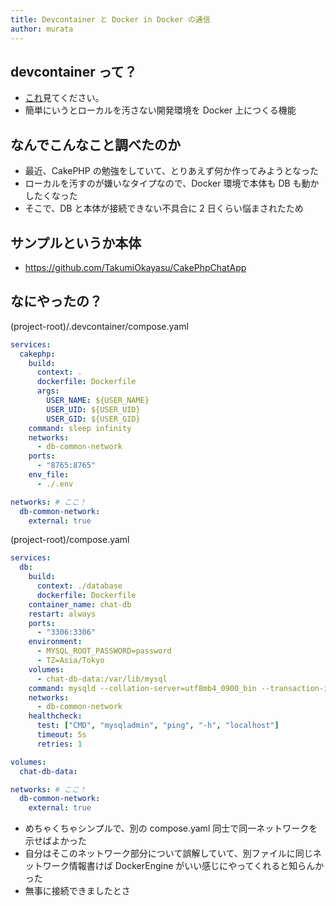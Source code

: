 ```yaml
---
title: Devcontainer と Docker in Docker の通信
author: murata
---
```



<Author frontmatter={frontmatter} />

## devcontainer って？

- [これ](https://github.com/uyupun/takada-semi/blob/main/src/content/docs/presentations/2025/03-18/murata.mdx)見てください。
- 簡単にいうとローカルを汚さない開発環境を Docker 上につくる機能

## なんでこんなこと調べたのか

- 最近、CakePHP の勉強をしていて、とりあえず何か作ってみようとなった
- ローカルを汚すのが嫌いなタイプなので、Docker 環境で本体も DB も動かしたくなった
- そこで、DB と本体が接続できない不具合に 2 日くらい悩まされたため

## サンプルというか本体

- https://github.com/TakumiOkayasu/CakePhpChatApp

## なにやったの？

(project-root)/.devcontainer/compose.yaml

```yaml
services:
  cakephp:
    build:
      context: .
      dockerfile: Dockerfile
      args:
        USER_NAME: ${USER_NAME}
        USER_UID: ${USER_UID}
        USER_GID: ${USER_GID}
    command: sleep infinity
    networks:
      - db-common-network
    ports:
      - "8765:8765"
    env_file:
      - ./.env

networks: # ここ！
  db-common-network:
    external: true
```

(project-root)/compose.yaml

```yaml
services:
  db:
    build:
      context: ./database
      dockerfile: Dockerfile
    container_name: chat-db
    restart: always
    ports:
      - "3306:3306"
    environment:
      - MYSQL_ROOT_PASSWORD=password
      - TZ=Asia/Tokyo
    volumes:
      - chat-db-data:/var/lib/mysql
    command: mysqld --collation-server=utf8mb4_0900_bin --transaction-isolation=READ-COMMITTED
    networks:
      - db-common-network
    healthcheck:
      test: ["CMD", "mysqladmin", "ping", "-h", "localhost"]
      timeout: 5s
      retries: 1

volumes:
  chat-db-data:

networks: # ここ！
  db-common-network:
    external: true
```

- めちゃくちゃシンプルで、別の compose.yaml 同士で同一ネットワークを示せばよかった
- 自分はそこのネットワーク部分について誤解していて、別ファイルに同じネットワーク情報書けば DockerEngine がいい感じにやってくれると知らんかった
- 無事に接続できましたとさ
